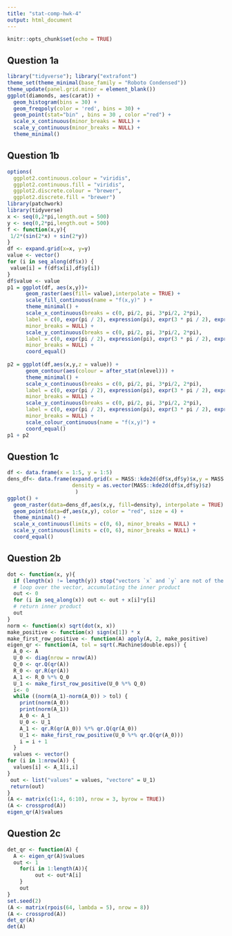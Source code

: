 ```yaml
---
title: "stat-comp-hwk-4"
output: html_document
---
```


```r
knitr::opts_chunk$set(echo = TRUE)
```

## Question 1a
```r
library("tidyverse"); library("extrafont")
theme_set(theme_minimal(base_family = "Roboto Condensed"))
theme_update(panel.grid.minor = element_blank())
ggplot(diamonds, aes(carat)) +
  geom_histogram(bins = 30) +
  geom_freqpoly(color = 'red', bins = 30) +
  geom_point(stat="bin" , bins = 30 , color ="red") +
  scale_x_continuous(minor_breaks = NULL) +
  scale_y_continuous(minor_breaks = NULL) +
  theme_minimal()

```
## Question 1b
```r
options(
  ggplot2.continuous.colour = "viridis",
  ggplot2.continuous.fill = "viridis",
  ggplot2.discrete.colour = "brewer",
  ggplot2.discrete.fill = "brewer")
library(patchwork)
library(tidyverse)
x <- seq(0,2*pi,length.out = 500)
y <- seq(0,2*pi,length.out = 500)
f <- function(x,y){
 1/2*(sin(2*x) + sin(2*y))
}
df <- expand.grid(x=x, y=y)
value <- vector()
for (i in seq_along(df$x)) {
 value[i] = f(df$x[i],df$y[i])  
}
df$value <- value
p1 = ggplot(df, aes(x,y))+
      geom_raster(aes(fill= value),interpolate = TRUE) +
      scale_fill_continuous(name = "f(x,y)" ) +
      theme_minimal() +
      scale_x_continuous(breaks = c(0, pi/2, pi, 3*pi/2, 2*pi),
      label = c(0, expr(pi / 2), expression(pi), expr(3 * pi / 2), expr(2 * pi)),
      minor_breaks = NULL) +
      scale_y_continuous(breaks = c(0, pi/2, pi, 3*pi/2, 2*pi),
      label = c(0, expr(pi / 2), expression(pi), expr(3 * pi / 2), expr(2 * pi)),
      minor_breaks = NULL) +
      coord_equal()
     
p2 = ggplot(df,aes(x,y,z = value)) +
      geom_contour(aes(colour = after_stat(nlevel))) +
      theme_minimal() +
      scale_x_continuous(breaks = c(0, pi/2, pi, 3*pi/2, 2*pi),
      label = c(0, expr(pi / 2), expression(pi), expr(3 * pi / 2), expr(2 * pi)),
      minor_breaks = NULL) +
      scale_y_continuous(breaks = c(0, pi/2, pi, 3*pi/2, 2*pi),
      label = c(0, expr(pi / 2), expression(pi), expr(3 * pi / 2), expr(2 * pi)),
      minor_breaks = NULL) +
      scale_colour_continuous(name = "f(x,y)") +
      coord_equal()
p1 + p2
```

## Question 1c
```r
df <- data.frame(x = 1:5, y = 1:5)
dens_df<- data.frame(expand.grid(x = MASS::kde2d(df$x,df$y)$x,y = MASS::kde2d(df$x,df$y)$y),
                     density = as.vector(MASS::kde2d(df$x,df$y)$z)
                      )
ggplot() +
  geom_raster(data=dens_df,aes(x,y, fill=density), interpolate = TRUE) +
  geom_point(data=df,aes(x,y), color = "red", size = 4) +
  theme_minimal() +
  scale_x_continuous(limits = c(0, 6), minor_breaks = NULL) +
  scale_y_continuous(limits = c(0, 6), minor_breaks = NULL) +
  coord_equal()
```

## Question 2b

```r
dot <- function(x, y){
  if (length(x) != length(y)) stop("vectors `x` and `y` are not of the same length.")
  # loop over the vector, accumulating the inner product
  out <- 0
  for (i in seq_along(x)) out <- out + x[i]*y[i]
  # return inner product
  out
}
norm <- function(x) sqrt(dot(x, x))
make_positive <- function(x) sign(x[1]) * x
make_first_row_positive <- function(A) apply(A, 2, make_positive)
eigen_qr <- function(A, tol = sqrt(.Machine$double.eps)) {
  A_0 <- A
  U_0 <- diag(nrow = nrow(A))
  Q_0 <- qr.Q(qr(A))
  R_0 <- qr.R(qr(A))
  A_1 <- R_0 %*% Q_0
  U_1 <- make_first_row_positive(U_0 %*% Q_0)
  i<- 0 
  while ((norm(A_1)-norm(A_0)) > tol) {
    print(norm(A_0))
    print(norm(A_1))
    A_0 <- A_1
    U_0 <- U_1
    A_1 <- qr.R(qr(A_0)) %*% qr.Q(qr(A_0))
    U_1 <- make_first_row_positive(U_0 %*% qr.Q(qr(A_0))) 
    i = i + 1
  }
  values <- vector()
for (i in 1:nrow(A)) {
  values[i] <- A_1[i,i] 
}
 out <- list("values" = values, "vectore" = U_1)
 return(out)
}
(A <- matrix(c(1:4, 6:10), nrow = 3, byrow = TRUE))
(A <- crossprod(A))
eigen_qr(A)$values

```

## Question 2c
```r
det_qr <- function(A) {
  A <- eigen_qr(A)$values
  out <- 1
    for(i in 1:length(A)){
         out <- out*A[i]
    }
    out
}
set.seed(2)
(A <- matrix(rpois(64, lambda = 5), nrow = 8))
(A <- crossprod(A))
det_qr(A)
det(A)
```

